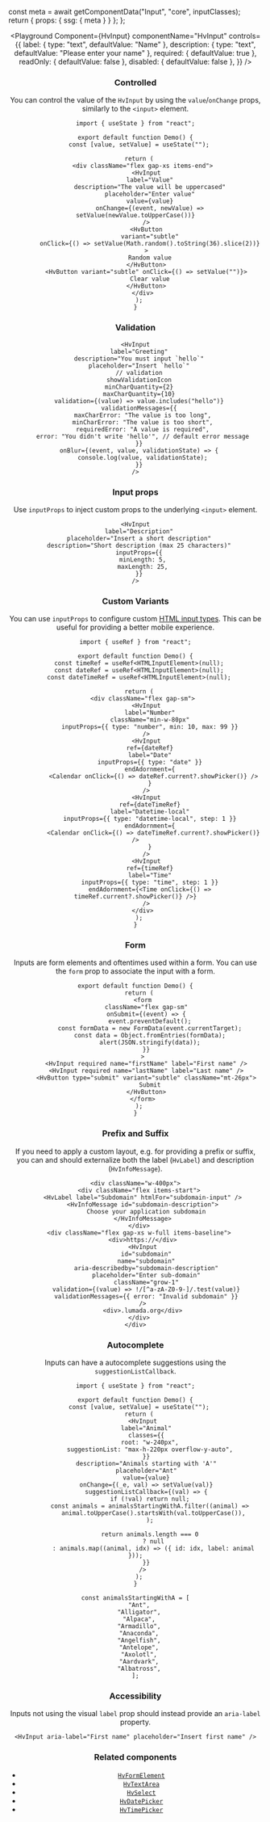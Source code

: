 

  const meta = await getComponentData("Input", "core", inputClasses);
  return { props: { ssg: { meta } } };
};

<Header />

<Playground
  Component={HvInput}
  componentName="HvInput"
  controls={{
    label: { type: "text", defaultValue: "Name" },
    description: { type: "text", defaultValue: "Please enter your name" },
    required: { defaultValue: true },
    readOnly: { defaultValue: false },
    disabled: { defaultValue: false },
  }}
/>

### Controlled

You can control the value of the `HvInput` by using the `value`/`onChange` props, similarly to the `<input>` element.

```tsx live
import { useState } from "react";

export default function Demo() {
  const [value, setValue] = useState("");

  return (
    <div className="flex gap-xs items-end">
      <HvInput
        label="Value"
        description="The value will be uppercased"
        placeholder="Enter value"
        value={value}
        onChange={(event, newValue) => setValue(newValue.toUpperCase())}
      />
      <HvButton
        variant="subtle"
        onClick={() => setValue(Math.random().toString(36).slice(2))}
      >
        Random value
      </HvButton>
      <HvButton variant="subtle" onClick={() => setValue("")}>
        Clear value
      </HvButton>
    </div>
  );
}
```

### Validation

```tsx live
<HvInput
  label="Greeting"
  description="You must input `hello`"
  placeholder="Insert `hello`"
  // validation
  showValidationIcon
  minCharQuantity={2}
  maxCharQuantity={10}
  validation={(value) => value.includes("hello")}
  validationMessages={{
    maxCharError: "The value is too long",
    minCharError: "The value is too short",
    requiredError: "A value is required",
    error: "You didn't write 'hello'", // default error message
  }}
  onBlur={(event, value, validationState) => {
    console.log(value, validationState);
  }}
/>
```

### Input props

Use `inputProps` to inject custom props to the underlying `<input>` element.

```tsx live
<HvInput
  label="Description"
  placeholder="Insert a short description"
  description="Short description (max 25 characters)"
  inputProps={{
    minLength: 5,
    maxLength: 25,
  }}
/>
```

### Custom Variants

You can use `inputProps` to configure custom [HTML input types](https://developer.mozilla.org/en-US/docs/Web/HTML/Element/input). This can be useful for providing a better mobile experience.

```tsx live
import { useRef } from "react";

export default function Demo() {
  const timeRef = useRef<HTMLInputElement>(null);
  const dateRef = useRef<HTMLInputElement>(null);
  const dateTimeRef = useRef<HTMLInputElement>(null);

  return (
    <div className="flex gap-sm">
      <HvInput
        label="Number"
        className="min-w-80px"
        inputProps={{ type: "number", min: 10, max: 99 }}
      />
      <HvInput
        ref={dateRef}
        label="Date"
        inputProps={{ type: "date" }}
        endAdornment={
          <Calendar onClick={() => dateRef.current?.showPicker()} />
        }
      />
      <HvInput
        ref={dateTimeRef}
        label="Datetime-local"
        inputProps={{ type: "datetime-local", step: 1 }}
        endAdornment={
          <Calendar onClick={() => dateTimeRef.current?.showPicker()} />
        }
      />
      <HvInput
        ref={timeRef}
        label="Time"
        inputProps={{ type: "time", step: 1 }}
        endAdornment={<Time onClick={() => timeRef.current?.showPicker()} />}
      />
    </div>
  );
}
```

### Form

Inputs are form elements and oftentimes used within a form. You can use the `form` prop to associate the input with a form.

```tsx live
export default function Demo() {
  return (
    <form
      className="flex gap-sm"
      onSubmit={(event) => {
        event.preventDefault();
        const formData = new FormData(event.currentTarget);
        const data = Object.fromEntries(formData);
        alert(JSON.stringify(data));
      }}
    >
      <HvInput required name="firstName" label="First name" />
      <HvInput required name="lastName" label="Last name" />
      <HvButton type="submit" variant="subtle" className="mt-26px">
        Submit
      </HvButton>
    </form>
  );
}
```

### Prefix and Suffix

If you need to apply a custom layout, e.g. for providing a prefix or suffix, you can and should externalize both the label (`HvLabel`) and description (`HvInfoMessage`).

```tsx live
<div className="w-400px">
  <div className="flex items-start">
    <HvLabel label="Subdomain" htmlFor="subdomain-input" />
    <HvInfoMessage id="subdomain-description">
      Choose your application subdomain
    </HvInfoMessage>
  </div>
  <div className="flex gap-xs w-full items-baseline">
    <div>https://</div>
    <HvInput
      id="subdomain"
      name="subdomain"
      aria-describedby="subdomain-description"
      placeholder="Enter sub-domain"
      className="grow-1"
      validation={(value) => !/[^a-zA-Z0-9-]/.test(value)}
      validationMessages={{ error: "Invalid subdomain" }}
    />
    <div>.lumada.org</div>
  </div>
</div>
```

### Autocomplete

Inputs can have a autocomplete suggestions using the `suggestionListCallback`.

```tsx live
import { useState } from "react";

export default function Demo() {
  const [value, setValue] = useState("");
  return (
    <HvInput
      label="Animal"
      classes={{
        root: "w-240px",
        suggestionList: "max-h-220px overflow-y-auto",
      }}
      description="Animals starting with 'A'"
      placeholder="Ant"
      value={value}
      onChange={(_e, val) => setValue(val)}
      suggestionListCallback={(val) => {
        if (!val) return null;
        const animals = animalsStartingWithA.filter((animal) =>
          animal.toUpperCase().startsWith(val.toUpperCase()),
        );

        return animals.length === 0
          ? null
          : animals.map((animal, idx) => ({ id: idx, label: animal }));
      }}
    />
  );
}

const animalsStartingWithA = [
  "Ant",
  "Alligator",
  "Alpaca",
  "Armadillo",
  "Anaconda",
  "Angelfish",
  "Antelope",
  "Axolotl",
  "Aardvark",
  "Albatross",
];
```

### Accessibility

Inputs not using the visual `label` prop should instead provide an `aria-label` property.

```tsx live
<HvInput aria-label="First name" placeholder="Insert first name" />
```

### Related components

- [`HvFormElement`](/components/form-element)
- [`HvTextArea`](/components/textarea)
- [`HvSelect`](/components/select)
- [`HvDatePicker`](/components/date-picker)
- [`HvTimePicker`](/components/time-picker)
